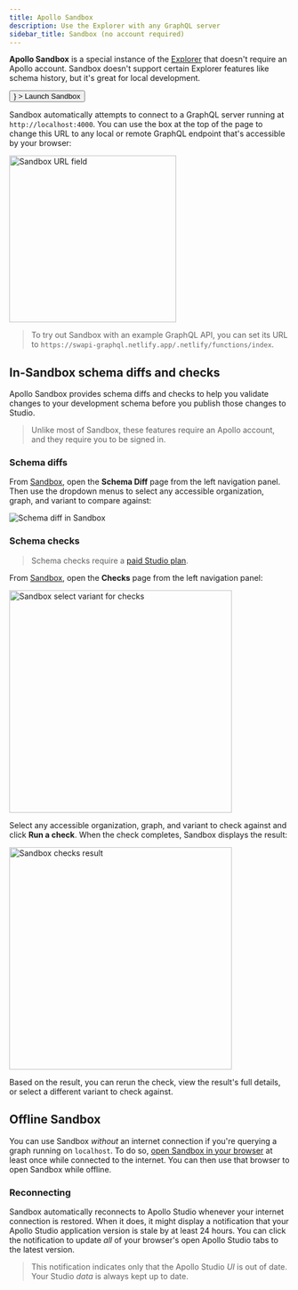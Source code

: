 ```yaml
---
title: Apollo Sandbox
description: Use the Explorer with any GraphQL server
sidebar_title: Sandbox (no account required)
---
```



**Apollo Sandbox** is a special instance of the [Explorer](./explorer/) that doesn't require an Apollo account. Sandbox doesn't support certain Explorer features like schema history, but it's great for local development.

<p>
  <Button
    size="large"
    color={colors.primary}
    as={<Link to="https://studio.apollographql.com/sandbox/" target="_blank" />}
  >
    Launch Sandbox
  </Button>
</p>

Sandbox automatically attempts to connect to a GraphQL server running at `http://localhost:4000`. You can use the box at the top of the page to change this URL to any local or remote GraphQL endpoint that's accessible by your browser:

<img class="screenshot" src="../img/sandbox-url.jpg" alt="Sandbox URL field" width="300" />

>To try out Sandbox with an example GraphQL API, you can set its URL to `https://swapi-graphql.netlify.app/.netlify/functions/index`.

## In-Sandbox schema diffs and checks

Apollo Sandbox provides schema diffs and checks to help you validate changes to your development schema before you publish those changes to Studio.

> Unlike most of Sandbox, these features require an Apollo account, and they require you to be signed in.

### Schema diffs

From [Sandbox](https://studio.apollographql.com/sandbox/), open the **Schema Diff** page from the left navigation panel. Then use the dropdown menus to select any accessible organization, graph, and variant to compare against:

<img class="screenshot" src="../img/sandbox-diff.jpg" alt="Schema diff in Sandbox" />

### Schema checks

> Schema checks require a [paid Studio plan](https://www.apollographql.com/pricing/).

From [Sandbox](https://studio.apollographql.com/sandbox/), open the **Checks** page from the left navigation panel:

<img class="screenshot" src="../img/sandbox-checks-select.jpg" alt="Sandbox select variant for checks" width="400" />

Select any accessible organization, graph, and variant to check against and click **Run a check**. When the check completes, Sandbox displays the result:

<img class="screenshot" src="../img/sandbox-checks-result.jpg" alt="Sandbox checks result" width="400" />

Based on the result, you can rerun the check, view the result's full details, or select a different variant to check against.

## Offline Sandbox

You can use Sandbox _without_ an internet connection if you're querying a graph running on `localhost`. To do so, [open Sandbox in your browser](https://studio.apollographql.com/sandbox/) at least once while connected to the internet. You can then use that browser to open Sandbox while offline.

### Reconnecting

Sandbox automatically reconnects to Apollo Studio whenever your internet connection is restored. When it does, it might display a notification that your Apollo Studio application version is stale by at least 24 hours. You can click the notification to update _all_ of your browser's open Apollo Studio tabs to the latest version.

> This notification indicates only that the Apollo Studio _UI_ is out of date. Your Studio _data_ is always kept up to date.
